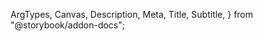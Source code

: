   ArgTypes,
  Canvas,
  Description,
  Meta,
  Title,
  Subtitle,
} from "@storybook/addon-docs";

<Meta of={PrismMapStories} name="Docs" />

<Title />
<Subtitle />
<Description />

<ArgTypes />

## Prism map with varying colors and extrusion

<Canvas of={PrismMapStories.PrismMapWithExtrusionAndColor} />

